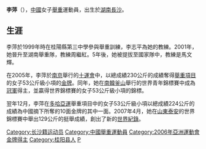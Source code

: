 {{blpunsourced|time=2018-04-26T05:00:40+00:00}}
'''李萍'''（{{bd|1988年|9月15日|catIdx=L}}），[[中華人民共和國|中國]]女子[[舉重|舉重]]運動員，出生於[[湖南|湖南]][[長沙|長沙]]。

==生涯==
李萍於1999年時在桂陽縣第三中學參與舉重訓練，李志平為她的教練。2001年，她晉升至湖南舉重隊，教練周繼紅。5年後，她被提拔至國家隊中，教練是馬文輝。

在2005年，李萍於[[南京|南京]]舉行的[[十運會|十運會]]中，以總成績230公斤的成績奪得[[中華人民共和國第十屆全運會舉重比賽|舉重項目]]的女子53公斤級小項的[[金牌|金牌]]。同年，她在[[南韓|南韓]][[釜山|釜山]]舉行的世界青年錦標賽中成為[[冠軍|冠軍]]得主，並贏得世界錦標賽的女子53公斤級小項的錦標。

翌年12月，李萍在[[2006年亞洲運動會|多哈亞運]]舉重項目中的女子53公斤級小項以總成績224公斤的成績為中國摘下所奪的10面金牌的其中一面。2007年4月，她在[[山東|山東]][[泰安|泰安]]的世界錦標賽中舉出129公斤的挺舉成績，創出了新的[[世界紀錄|世界紀錄]]。

{{DEFAULTSORT:L}}
[[Category:长沙籍运动员|Category:长沙籍运动员]]
[[Category:中國舉重運動員|Category:中國舉重運動員]]
[[Category:2006年亞洲運動會金牌得主|Category:2006年亞洲運動會金牌得主]]
[[Category:桂阳县人|Category:桂阳县人]]
[[Category:李姓|P]]